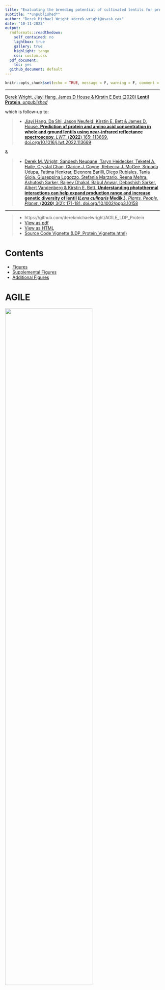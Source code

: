 ```yaml
---
title: "Evaluating the breeding potential of cultivated lentils for protein and amino acid concentration and quality"
subtitle: "*unpublished*"
author: "Derek Michael Wright <derek.wright@usask.ca>"
date: "10-11-2023"
output:
  rmdformats::readthedown:
    self_contained: no
    lightbox: true
    gallery: true
    highlight: tango
    css: custom.css
  pdf_document:
    toc: yes
  github_document: default
---
```


```r
knitr::opts_chunk$set(echo = TRUE, message = F, warning = F, comment = NA, out.width = "100%")
```

\pagebreak

---

[Derek Wright, Jiayi Hang, James D House & Kirstin E Bett (2020) **Lentil Protein**. *unpublished*](https://github.com/derekmichaelwright/AGILE_LDP_Protein) 

which is follow-up to:

> - [Jiayi Hang, Da Shi, Jason Neufeld, Kirstin E. Bett & James D. House. **Prediction of protein and amino acid concentration in whole and ground lentils using near-infrared reflectance spectroscopy**. *LWT*. (**2022**) 165: 113669. doi.org/10.1016/j.lwt.2022.113669](https://doi.org/10.1016/j.lwt.2022.113669)

&

> - [Derek M. Wright, Sandesh Neupane, Taryn Heidecker, Teketel A. Haile, Crystal Chan, Clarice J. Coyne, Rebecca J. McGee, Sripada Udupa, Fatima Henkrar, Eleonora Barilli, Diego Rubiales, Tania Gioia, Giuseppina Logozzo, Stefania Marzario, Reena Mehra, Ashutosh Sarker, Rajeev Dhakal, Babul Anwar, Debashish Sarker, Albert Vandenberg & Kirstin E. Bett. **Understanding photothermal interactions can help expand production range and increase genetic diversity of lentil (*Lens culinaris* Medik.)**. *Plants, People, Planet*. (**2020**) 3(2): 171-181. doi.org/10.1002/ppp3.10158](https://doi.org/10.1002/ppp3.10158)

---

> - https://github.com/derekmichaelwright/AGILE_LDP_Protein
> - [View as pdf](https://github.com/derekmichaelwright/AGILE_LDP_Protein/raw/master/README.pdf)
> - [View as HTML](https://derekmichaelwright.github.io/AGILE_LDP_Protein/README.html)
> - [Source Code Vignette (LDP_Protein_Vignette.html)](https://derekmichaelwright.github.io/AGILE_LDP_Protein/LDP_Protein_Vignette.html)

# Contents

- [Figures](#figures)
- [Supplemental Figures](#supplemental-figures)
- [Additional Figures](#additional-figures)

# AGILE

![](Additional/img_Agile.png){width=75%}

\pagebreak

## Collaborators

- Department of Plant Sciences and Crop Development Centre, University of Saskatchewan, Saskatoon, Saskatchewan, Canada
- Department of Food and Human Nutritional Sciences, Faculty of Agriculture and Food Science, University of Manitoba, Winnipeg, MB, Canada

---

# Supplemental Table 1

[Supplemental_table_01.csv](Supplemental_table_01.csv)

---

# Figures

## Figure 1

![](Figure_01.jpg)

---

## Figure 2

![](Figure_02.jpg)

---

## Figure 3

![](Figure_03.jpg)

---

## Figure 4

![](Figure_04.jpg)

---

## Figure 5

![](Figure_05a.jpg)

![](Figure_05b.jpg)

![](Figure_05c.jpg)

![](Figure_05d.jpg)

---

# Supplemental Figures

## Supplemental Figure 1

![](Supplemental_Figure_01.jpg)

---

## Supplemental Figure 2

![](Supplemental_Figure_02.jpg)

---

## Supplemental Figure 3

![](Supplemental_Figure_03.jpg)

---

## Supplemental Figure 4

![](Supplemental_Figure_04.jpg)

---

## Supplemental Figure 5

![](Supplemental_Figure_05a.jpg)

![](Supplemental_Figure_05b.jpg)

![](Supplemental_Figure_05c.jpg)

![](Supplemental_Figure_05d.jpg)

---

# Additional Figures

## Additional Figure 1

![](Additional/Additional_Figure_01.jpg)

---

## Additional Figure 2

![](Additional/Additional_Figure_02.jpg)

---

## Additional Figure 3

![](Additional/Additional_Figure_03.jpg)

---

## Additional Figure 4

![](Additional/Additional_Figure_04.jpg)

---

## Additional Figure 5

![](Additional/Additional_Figure_05.jpg)

---

## Additional Figure 6

![](Additional/Additional_Figure_06.jpg)

---

## Additional Figure 7

![](Additional/Additional_Figure_07.jpg)

---

&copy; Derek Michael Wright
